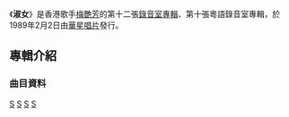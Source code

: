 {{Album infobox | <!-- See Wikipedia:WikiProject_Albums -->
|  Name        = 淑女
|  Type        = [[專輯|專輯]]
|  Artist      = [[梅艷芳|梅艷芳]]
|  Cover       = 
|  Released    = 1989年2月2日
|  Recorded    = 1988年
|  Genre       = [[粵語流行音樂|粵語流行音樂]]
|  Length      = 
|  Label       = [[華星唱片|華星唱片]]
|  Number      =
|  Producer    = [[徐日勤|徐日勤]]、[[倫永亮|倫永亮]]、[[郭小霖|郭小霖]]、[[黎小田|黎小田]]、[[鮑比達|鮑比達]]
|  Last album  = [[百變梅艷芳之烈焰紅唇|百變梅艷芳之烈焰紅唇]] <br />（1988年）
|  This album  = '''淑女''' <br />（1989年2月2日）
|  Next album  = [[In_Brasil|In Brasil]] <br />（1989年9月1日）
}}
《'''淑女'''》是香港歌手[[梅艷芳|梅艷芳]]的第十二張[[錄音室專輯|錄音室專輯]]、第十張粵語錄音室專輯，於1989年2月2日由[[華星唱片|華星唱片]]發行。

==專輯介紹==
===曲目資料===
{{Tracklist
| collapsed = 
| headline = 
| font_size = 
| total_length = 41:10

| extra_column =

| title1 = 淑女
| music1 = [[鮑比達|鮑比達]]
| lyrics1 = [[潘偉源|潘偉源]]
| arranger1 = 鮑比達
| producer1 = 鮑比達
| longnote1 = 第一主打
| length1 = 3:37

| title2 = 傲慢
| music2 = [[徐日勤|徐日勤]]
| lyrics2 = [[林夕|林夕]]
| arranger2 = 徐日勤
| producer2 = 徐日勤
| longnote2 = 
| length2 = 4:57

| title3 = 幾多個幾多
| music3 = [[郭小霖|郭小霖]]
| lyrics3 = [[潘源良|潘源良]]
| arranger3 = 郭小霖
| producer3 = 郭小霖
| longnote3 = 
| length3 = 3:46

| title4 = 轉走舊時夢
| note4 = 
| music4 = [[黎小田|黎小田]]
| lyrics4 = [[黎彼得|黎彼得]]
| arranger4 = 黎小田
| producer4 = 黎小田
| longnote4 = 
| length4 = 4:08

| title5 = 朝朝暮暮
| music5 = 徐日勤
| lyrics5 = 林夕
| arranger5 = 徐日勤
| producer5 = 徐日勤
| longnote5 = 
| length5 = 4:05

| title6 = 黑夜的豹
| music6 = [[倫永亮|倫永亮]]
| lyrics6 = [[林振強|林振強]]
| arranger6 = 倫永亮
| producer6 = 倫永亮
| longnote6 = 第三主打
| length6 = 4:49

| title7 = 曾被我擁有
| music7 = 郭小霖
| lyrics7 = [[鄭國江|鄭國江]]
| arranger7 = 郭小霖
| producer7 = 郭小霖
| longnote7 = 
| length7 = 4:36

| title8 = 戀愛Part-Time
| note8 = 電影《[[花心夢裡人|花心夢裡人]]》插曲
| music8 = 黎小田
| lyrics8 = [[陳少琪|陳少琪]]
| arranger8 = 黎小田
| producer8 = 黎小田
| longnote8 = 
| length8 = 3:08

| title9 = 一舞傾情
| music9 = 倫永亮
| lyrics9 = [[周禮茂|周禮茂]]
| arranger9 = 倫永亮
| producer9 = 倫永亮
| longnote9 = 第二主打
| length9 = 3:44

| title10 = 今夜只因你
| music10 = 鮑比達
| lyrics10 = 潘偉源
| arranger10 = 鮑比達
| producer10 = 鮑比達
| longnote10 = 
| length10 = 4:16
}}

<!-- ==發行版本== -->
<!-- ==音樂錄影帶== -->
<!-- ==製作團隊== -->
<!-- ==成績== -->
<!-- ==參考資料== -->
<!-- ==外部連結== -->

{{梅艷芳}}

[[Category:梅艷芳音樂專輯|S]]
[[Category:1989年音樂專輯|S]]
[[Category:香港音樂專輯|S]]
[[Category:流行音樂專輯|S]]